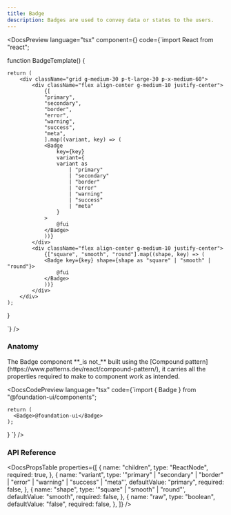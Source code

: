 ```yaml
---
title: Badge
description: Badges are used to convey data or states to the users.
---
```


<DocsSection>

<DocsPreview language="tsx" component={<BadgeTemplate />} code={`import React from "react";

function BadgeTemplate() {

    return (
        <div className="grid g-medium-30 p-t-large-30 p-x-medium-60">
            <div className="flex align-center g-medium-10 justify-center">
                {[
                "primary",
                "secondary",
                "border",
                "error",
                "warning",
                "success",
                "meta",
                ].map((variant, key) => (
                <Badge
                    key={key}
                    variant={
                    variant as
                        | "primary"
                        | "secondary"
                        | "border"
                        | "error"
                        | "warning"
                        | "success"
                        | "meta"
                    }
                >
                    @fui
                </Badge>
                ))}
            </div>
            <div className="flex align-center g-medium-10 justify-center">
                {["square", "smooth", "round"].map((shape, key) => (
                <Badge key={key} shape={shape as "square" | "smooth" | "round"}>
                    @fui
                </Badge>
                ))}
            </div>
        </div>
    );

}

`} />

</DocsSection>

<DocsSection>

### Anatomy

<DocsTextBlock className="m-b-medium-60">
  The Badge component **_is not_** built using the [Compound
  pattern](https://www.patterns.dev/react/compound-pattern/), it carries all the
  properties required to make to component work as intended.
</DocsTextBlock>

<DocsCodePreview
  language="tsx"
  code={`import { Badge } from "@foundation-ui/components";

    return (
      <Badge>@foundation-ui</Badge>
    );
}
`} />

</DocsSection>

### API Reference

<DocsSection className="m-y-large-10">

<DocsPropsTable
  properties={[
    {
      name: "children",
      type: "ReactNode",
      required: true,
    },
    {
      name: "variant",
      type: '"primary" | "secondary" | "border" | "error" | "warning" | "success" | "meta"',
      defaultValue: "primary",
      required: false,
    },
    {
      name: "shape",
      type: '"square" | "smooth" | "round"',
      defaultValue: "smooth",
      required: false,
    },
    {
      name: "raw",
      type: "boolean",
      defaultValue: "false",
      required: false,
    },
  ]}
/>
</DocsSection>

<DocsFooter prev="/docs/components/avatar" next="/docs/components/button" />
